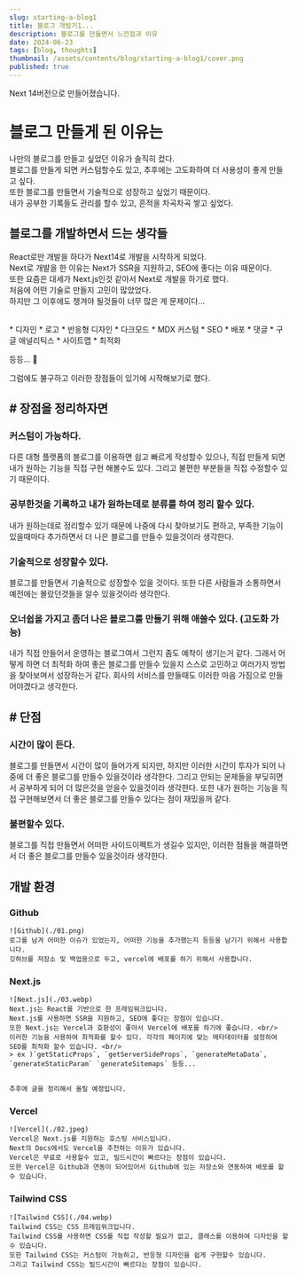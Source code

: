 ```yaml
---
slug: starting-a-blog1
title: 블로그 개발기1...
description: 블로그를 만들면서 느낀점과 이유
date: 2024-06-23
tags: [blog, thoughts]
thumbnail: /assets/contents/blog/starting-a-blog1/cover.png
published: true
---
```


<Callout type="danger">
  Next 14버전으로 만들어졌습니다.
</Callout>


# 블로그 만들게 된 이유는

  나만의 블로그를 만들고 싶었던 이유가 솔직히 컸다. <br/> 
  블로그를 만들게 되면 커스텀할수도 있고, 추후에는 고도화하여 더 사용성이 좋게 만들고 싶다. <br/>
  또한 블로그를 만들면서 기술적으로 성장하고 싶었기 때문이다. <br/>
  내가 공부한 기록들도 관리를 할수 있고, 흔적을 차곡차곡 쌓고 싶었다. <br/>



## 블로그를 개발하면서 드는 생각들
  React로만 개발을 하다가 Next14로 개발을 시작하게 되었다. <br/>
  Next로 개발을 한 이유는 Next가 SSR을 지원하고, SEO에 좋다는 이유 때문이다. <br/>
  또한 요즘은 대세가 Next.js인것 같아서 Next로 개발을 하기로 했다. <br/>
  처음에 어떤 기술로 만들지 고민이 많았었다. <br/>
  하지만 그 이후에도 챙겨야 될것들이 너무 많은 게 문제이다... <br/>
  <br/>

<Callout type="info">
    * 디자인 
    * 로고
    * 반응형 디자인
    * 다크모드
    * MDX 커스텀
    * SEO
    * 배포
    * 댓글
    * 구글 애널리틱스
    * 사이트맵
    * 최적화
</Callout>

등등... 🥲

그럼에도 불구하고 이러한 장점들이 있기에 시작해보기로 했다.


## # 장점을 정리하자면 
  ### 커스텀이 가능하다.
  다른 대형 플랫폼의 블로그를 이용하면 쉽고 빠르게 작성할수 있으나, 직접 만들게 되면 내가 원하는 기능을 직접 구현 해볼수도 있다.
  그리고 불편한 부분들을 직접 수정할수 있기 때문이다.

  ### 공부한것을 기록하고 내가 원하는데로 분류를 하여 정리 할수 있다.
  내가 원하는데로 정리할수 있기 때문에 나중에 다시 찾아보기도 편하고,
  부족한 기능이 있을때마다 추가하면서 더 나은 블로그를 만들수 있을것이라 생각한다.

  ### 기술적으로 성장할수 있다.
  블로그를 만들면서 기술적으로 성장할수 있을 것이다. 
  또한 다른 사람들과 소통하면서 예전에는 몰랐던것들을 알수 있을것이라 생각한다.

  ### 오너쉽을 가지고 좀더 나은 블로그를 만들기 위해 애쓸수 있다. (고도화 가능)
  내가 직접 만들어서 운영하는 블로그여서 그런지 좀도 예착이 생기는거 같다.
  그래서 어떻게 하면 더 최적화 하여 좋은 블로그를 만들수 있을지 스스로 고민하고 여러가지 방법을 찾아보며서 성장하는거 같다.
  회사의 서비스를 만들때도 이러한 마음 가짐으로 만들어야겠다고 생각한다.


## # 단점

  ### 시간이 많이 든다.
  블로그를 만들면서 시간이 많이 들어가게 되지만, 하지만 이러한 시간이 투자가 되어 나중에 더 좋은 블로그를 만들수 있을것이라 생각한다.
  그리고 안되는 문제들을 부딪히면서 공부하게 되어 더 많은것을 얻을수 있을것이라 생각한다.
  또한 내가 원하는 기능을 직접 구현해보면서 더 좋은 블로그를 만들수 있다는 점이 재밌을꺼 같다.

  ### 불편할수 있다.
  블로그를 직접 만들면서 어떠한 사이드이펙트가 생길수 있지만, 이러한 점들을 해결하면서 더 좋은 블로그를 만들수 있을것이라 생각한다.




## 개발 환경

  ### Github
    ![Github](./01.png)
    로그를 남겨 어떠한 이슈가 있었는지, 어떠한 기능을 추가했는지 등등을 남기기 위해서 사용합니다.
    깃허브를 저장소 및 백업용으로 두고, vercel에 배포를 하기 위해서 사용합니다. 

  ### Next.js
    ![Next.js](./03.webp)
    Next.js는 React를 기반으로 한 프레임워크입니다. 
    Next.js를 사용하면 SSR을 지원하고, SEO에 좋다는 장점이 있습니다.
    또한 Next.js는 Vercel과 호환성이 좋아서 Vercel에 배포를 하기에 좋습니다. <br/>
    이러한 기능을 사용하여 최적화를 할수 있다. 각각의 페이지에 맞는 메타데이터를 설정하여 SEO를 최적화 할수 있습니다. <br/>
    > ex )`getStaticProps`, `getServerSideProps`, `generateMetaData`, `generateStaticParam` `generateSitemaps` 등등...


    추후에 글을 정리해서 올릴 예정입니다.


  ### Vercel
    ![Vercel](./02.jpeg)
    Vercel은 Next.js를 지원하는 호스팅 서비스입니다. 
    Next의 Docs에서도 Vercel을 추천하는 이유가 있습니다. 
    Vercel은 무료로 사용할수 있고, 빌드시간이 빠르다는 장점이 있습니다.
    또한 Vercel은 Github과 연동이 되어있어서 Github에 있는 저장소와 연동하여 배포를 할수 있습니다.


  ### Tailwind CSS
    ![Tailwind CSS](./04.webp)
    Tailwind CSS는 CSS 프레임워크입니다. 
    Tailwind CSS를 사용하면 CSS를 직접 작성할 필요가 없고, 클래스를 이용하여 디자인을 할수 있습니다.
    또한 Tailwind CSS는 커스텀이 가능하고, 반응형 디자인을 쉽게 구현할수 있습니다.
    그리고 Tailwind CSS는 빌드시간이 빠르다는 장점이 있습니다.



